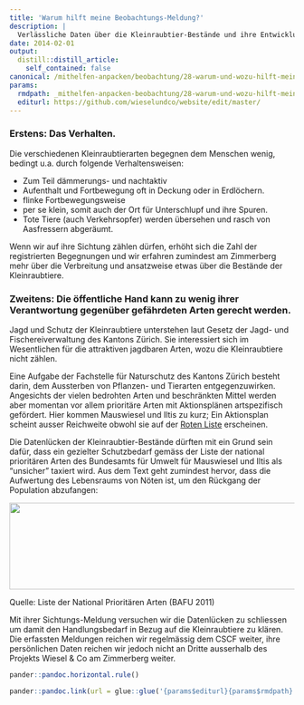 ```yaml
---
title: 'Warum hilft meine Beobachtungs-Meldung?'
description: |
  Verlässliche Daten über die Kleinraubtier-Bestände und ihre Entwicklung fehlen schweizweit. Somit sind selbst die Verbreitungskarten, die das Centre Suisse de Cartographie de la Faune (CSCF) anhand den vorhandenen Daten zeigt, mit Vorsicht zu geniessen. Offensichtlich beeinflussen regionale Erhebungen die zitierten Verbreitungskarten so stark, dass sie ein falsches Abbild der Artvorkommen suggerieren könnten. So resultierte aus einem kürzlich erfolgten Monitoring im Kanton Aargau, dass der Baummarder dort weit verbreitet ist. Vergleichbare Landschaften angrenzender Kantone zeigen hingegen auf der Verbreitungskarte eine auffallend lückige Verbreitung. Das fehlende Wissen über das Vorkommen von Kleinraubtieren wird damit augenfällig. Welche Gründe gibt es dafür?
date: 2014-02-01
output:
  distill::distill_article:
    self_contained: false
canonical: /mithelfen-anpacken/beobachtung/28-warum-und-wozu-hilft-meine-sichtungs-meldung
params:
  rmdpath: _mithelfen-anpacken-beobachtung/28-warum-und-wozu-hilft-meine-sichtungs-/28-warum-und-wozu-hilft-meine-sichtungs-.Rmd
  editurl: https://github.com/wieselundco/website/edit/master/
---
```


### Erstens: Das Verhalten.

Die verschiedenen Kleinraubtierarten begegnen dem Menschen wenig,
bedingt u.a. durch folgende Verhaltensweisen:

- Zum Teil dämmerungs- und nachtaktiv
- Aufenthalt und Fortbewegung oft in Deckung oder in Erdlöchern.
- flinke Fortbewegungsweise
- per se klein, somit auch der Ort für Unterschlupf und ihre Spuren.
- Tote Tiere (auch Verkehrsopfer) werden übersehen und rasch von
    Aasfressern abgeräumt.

Wenn wir auf ihre Sichtung zählen dürfen, erhöht sich die Zahl der registrierten Begegnungen und wir erfahren zumindest am Zimmerberg mehr über die Verbreitung und ansatzweise etwas über die Bestände der Kleinraubtiere.

### Zweitens: Die öffentliche Hand kann zu wenig ihrer Verantwortung gegenüber gefährdeten Arten gerecht werden.

Jagd und Schutz der Kleinraubtiere unterstehen laut Gesetz der Jagd- und
Fischereiverwaltung des Kantons Zürich. Sie interessiert sich im
Wesentlichen für die attraktiven jagdbaren Arten, wozu die
Kleinraubtiere nicht zählen.

Eine Aufgabe der Fachstelle für Naturschutz des Kantons Zürich besteht
darin, dem Aussterben von Pflanzen- und Tierarten entgegenzuwirken.
Angesichts der vielen bedrohten Arten und beschränkten Mittel werden
aber momentan vor allem prioritäre Arten mit Aktionsplänen artspezifisch
gefördert. Hier kommen Mauswiesel und Iltis zu kurz; Ein Aktionsplan
scheint ausser Reichweite obwohl sie auf der [Roten
Liste](http://www.artenschutz.ch/RLDetails/RL1_S%C3%A4uger.pdf)
erscheinen.

Die Datenlücken der Kleinraubtier-Bestände dürften mit ein Grund sein
dafür, dass ein gezielter Schutzbedarf gemäss der Liste der national
prioritären Arten des Bundesamts für Umwelt für Mauswiesel und Iltis als
"unsicher" taxiert wird. Aus dem Text geht zumindest hervor, dass die
Aufwertung des Lebensraums von Nöten ist, um den Rückgang der Population
abzufangen:

<img src="images/bilder/diverse/massnahmenbedarf_listepriorarten.JPG" width="646" height="153" />

Quelle: Liste der National Prioritären Arten (BAFU 2011)

Mit ihrer Sichtungs-Meldung
versuchen wir die Datenlücken zu schliessen um damit den Handlungsbedarf
in Bezug auf die Kleinraubtiere zu klären. Die erfassten Meldungen
reichen wir regelmässig dem CSCF weiter, ihre persönlichen Daten reichen
wir jedoch nicht an Dritte ausserhalb des Projekts Wiesel & Co am
Zimmerberg weiter.

```r
pander::pandoc.horizontal.rule()

pander::pandoc.link(url = glue::glue('{params$editurl}{params$rmdpath}'),text = 'Artikel bearbeiten')
```

<!--http://wieselundco.ch/mithelfen-anpacken/beobachtung/28-warum-und-wozu-hilft-meine-sichtungs-meldung-->
